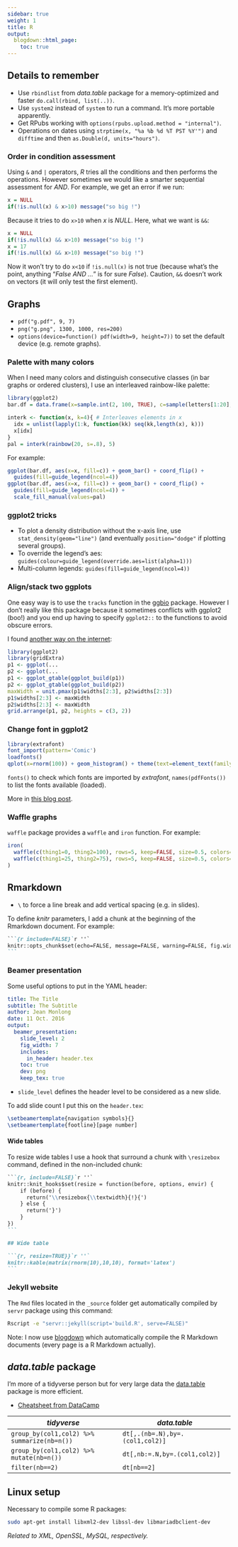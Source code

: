 ```yaml
---
sidebar: true
weight: 1
title: R
output:
  blogdown::html_page:
    toc: true
---
```


## Details to remember

- Use `rbindlist` from *data.table* package for a memory-optimized and faster `do.call(rbind, list(..))`.
- Use `system2` instead of `system` to run a command. It's more portable apparently.
- Get RPubs working with `options(rpubs.upload.method = "internal")`.
- Operations on dates using `strptime(x, "%a %b %d %T PST %Y'")` and `difftime` and then `as.Double(d, units="hours")`.

### Order in condition assessment

Using `&` and `|` operators, *R* tries all the conditions and then performs the operations. 
However sometimes we would like a smarter sequential assessment for *AND*.
For example, we get an error if we run:

~~~r
x = NULL
if(!is.null(x) & x>10) message("so big !")
~~~

Because it tries to do `x>10` when *x* is *NULL*. 
Here, what we want is `&&`:

~~~r
x = NULL
if(!is.null(x) && x>10) message("so big !")
x = 17
if(!is.null(x) && x>10) message("so big !")
~~~

Now it won't try to do `x<10` if `!is.null(x)` is not true (because what's the point, anything "*False AND ...*" is for sure *False*).
Caution, `&&` doesn't work on vectors (it will only test the first element).

## Graphs

- `pdf("g.pdf", 9, 7)`
- `png("g.png", 1300, 1000, res=200)`
- `options(device=function() pdf(width=9, height=7))` to set the default device (e.g. remote graphs).

### Palette with many colors

When I need many colors and distinguish consecutive classes (in bar graphs or ordered clusters), I use an interleaved rainbow-like palette:

```r
library(ggplot2)
bar.df = data.frame(x=sample.int(2, 100, TRUE), c=sample(letters[1:20],100, TRUE))
```

```r
interk <- function(x, k=4){ # Interleaves elements in x
  idx = unlist(lapply(1:k, function(kk) seq(kk,length(x), k)))
  x[idx]
}
pal = interk(rainbow(20, s=.8), 5)
```

For example:

```r
ggplot(bar.df, aes(x=x, fill=c)) + geom_bar() + coord_flip() +
  guides(fill=guide_legend(ncol=4))
ggplot(bar.df, aes(x=x, fill=c)) + geom_bar() + coord_flip() +
  guides(fill=guide_legend(ncol=4)) + 
  scale_fill_manual(values=pal)
```

### ggplot2 tricks

- To plot a density distribution without the x-axis line, use `stat_density(geom="line")` (and eventually `position="dodge"` if plotting several groups).
- To override the legend's aes: `guides(colour=guide_legend(override.aes=list(alpha=1)))`
- Multi-column legends: `guides(fill=guide_legend(ncol=4))`

### Align/stack two ggplots

One easy way is to use the `tracks` function in the [ggbio](https://bioconductor.org/packages/release/bioc/html/ggbio.html) package. However I don't really like this package because it sometimes conflicts with ggplot2 (boo!) and you end up having to specify `ggplot2::` to the functions to avoid obscure errors.

I found [another way on the internet](http://www.exegetic.biz/blog/2015/05/r-recipe-aligning-axes-in-ggplot2/):

~~~r
library(ggplot2)
library(gridExtra)
p1 <- ggplot(...
p2 <- ggplot(...
p1 <- ggplot_gtable(ggplot_build(p1))
p2 <- ggplot_gtable(ggplot_build(p2))
maxWidth = unit.pmax(p1$widths[2:3], p2$widths[2:3])
p1$widths[2:3] <- maxWidth
p2$widths[2:3] <- maxWidth
grid.arrange(p1, p2, heights = c(3, 2))
~~~

### Change font in ggplot2

~~~r
library(extrafont)
font_import(pattern='Comic')
loadfonts()
qplot(x=rnorm(100)) + geom_histogram() + theme(text=element_text(family="Comic Sans MS")) + ggtitle('Ouch')
~~~

`fonts()` to check which fonts are imported by *extrafont*, `names(pdfFonts())` to list the fonts available (loaded).

More in [this blog post](http://blog.revolutionanalytics.com/2012/09/how-to-use-your-favorite-fonts-in-r-charts.html).

### Waffle graphs

`waffle` package provides a `waffle` and `iron` function. For example:

~~~r
iron(
  waffle(c(thing1=0, thing2=100), rows=5, keep=FALSE, size=0.5, colors=c("#af9139", "#544616")),
  waffle(c(thing1=25, thing2=75), rows=5, keep=FALSE, size=0.5, colors=c("#af9139", "#544616"))
)
~~~

## Rmarkdown

- `\ ` to force a line break and add vertical spacing (e.g. in slides).

To define *knitr* parameters, I add a chunk at the beginning of the Rmarkdown document. For example:

~~~md
```{r include=FALSE}`r ''`
knitr::opts_chunk$set(echo=FALSE, message=FALSE, warning=FALSE, fig.width=10)
```
~~~

### Beamer presentation

Some useful options to put in the YAML header:

~~~yaml
title: The Title
subtitle: The Subtitle
author: Jean Monlong
date: 11 Oct. 2016
output:
  beamer_presentation:
    slide_level: 2
    fig_width: 7
    includes:
      in_header: header.tex
    toc: true
    dev: png
    keep_tex: true
~~~

+ `slide_level` defines the header level to be considered as a new slide.

To add slide count I put this on the `header.tex`:

~~~tex
\setbeamertemplate{navigation symbols}{}
\setbeamertemplate{footline}[page number]
~~~

#### Wide tables

To resize wide tables I use a hook that surround a chunk with `\resizebox` command, defined in the non-included chunk:

~~~md
```{r, include=FALSE}`r ''`
knitr::knit_hooks$set(resize = function(before, options, envir) {
    if (before) {
      return('\\resizebox{\\textwidth}{!}{')
    } else {
      return('}')
    }
})
```

## Wide table

```{r, resize=TRUE}}`r ''`
knitr::kable(matrix(rnorm(10),10,10), format='latex')
```
~~~

### Jekyll website

The `Rmd` files located in the `_source` folder get automatically compiled by `servr` package using this command:

~~~sh
Rscript -e "servr::jekyll(script='build.R', serve=FALSE)"
~~~

Note: I now use [blogdown](https://bookdown.org/yihui/blogdown/) which automatically compile the R Markdown documents (every page is a R Markdown actually).

## *data.table* package

I'm more of a tidyverse person but for very large data the [data.table](https://cran.r-project.org/web/packages/data.table/) package is more efficient.

- [Cheatsheet from DataCamp](https://s3.amazonaws.com/assets.datacamp.com/blog_assets/datatable_Cheat_Sheet_R.pdf)

| *tidyverse* | *data.table* |
| --- | --- |
| `group_by(col1,col2) %>% summarize(nb=n())` | `dt[,.(nb=.N),by=.(col1,col2)]` |
| `group_by(col1,col2) %>% mutate(nb=n())` | `dt[,nb:=.N,by=.(col1,col2)]` |
| `filter(nb==2)` | `dt[nb==2]` |

## Linux setup

Necessary to compile some R packages:

~~~sh
sudo apt-get install libxml2-dev libssl-dev libmariadbclient-dev
~~~

*Related to XML, OpenSSL, MySQL, respectively.*
